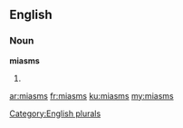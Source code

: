 ==English==

===Noun===
'''miasms'''

# {{plural of|miasm}}

[[Category:English plurals]]

[[ar:miasms]]
[[fr:miasms]]
[[ku:miasms]]
[[my:miasms]]